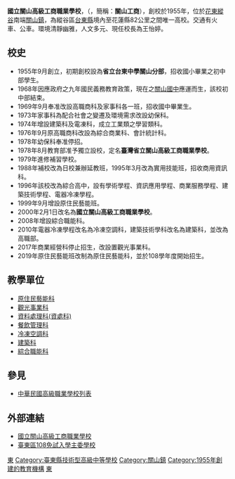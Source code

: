 {{Infobox School
|name           =國立關山高級工商職業學校
|other_name     =National Guan-Shan Vocational Senior High School
|image          =國立關山高級工商職業學校校徽.gif
|motto          =敦品 勵學 愛國 愛人
|established    =1955年
|type           =國立[[高級職業學校|高級職業學校]]
|district       ={{ROC}}[[臺東縣|臺東縣]][[關山鎮_(台灣)|關山鎮]]
|principal      =王怡婷
|address       =95642 臺東縣關山鎮民權路58號
|website        =http://www.ksvs.ttct.edu.tw/
|area=5.1081公頃|coordinates={{Coord|23.0474168|121.1590111|display=inline,title}}|pushpin_map=Taiwan Taitung|number=089-811006|fax=089-811526}}
'''國立關山高級工商職業學校'''，（{{Lang-en|National Guan-Shan Vocational Senior High School}}，簡稱：'''關山工商'''），創校於1955年，位於[[花東縱谷|花東縱谷]]南端[[關山鎮_(臺灣)|關山鎮]]，為縱谷區[[台東縣|台東縣]]境內至花蓮縣82公里之間唯一高校。交通有火車、公車。環境清靜幽雅，人文多元、現任校長為王怡婷。

==校史==
*1955年9月創立，初期創校設為'''省立台東中學關山分部'''，招收國小畢業之初中部學生。
*1968年因應政府之九年國民義務教育政策，現在之[[關山國中|關山國中]]應運而生，該校初中部結束。
*1969年9月奉准改設高職商科及家事科各一班，招收國中畢業生。
*1973年家事科為配合社會之變遷及環境需求改設幼保科。
*1974年增設建築科及電凍科，成立工業類之學習類科。
*1976年9月原高職商科改設為綜合商業科、會計統計科。
*1978年幼保科奉准停招。
*1978年8月教育部准予獨立設校，定名'''臺灣省立關山高級工商職業學校'''。
*1979年進修補習學校。
*1988年補校改為日校兼辦延教班，1995年3月改為實用技能班，招收商用資訊科。
*1996年該校改為綜合高中，設有學術學程、資訊應用學程、商業服務學程、建築技術學程、電器冷凍學程。
*1999年9月增設原住民藝能班。
*2000年2月1日改名為'''國立關山高級工商職業學校'''。
*2008年增設綜合職能科。
*2010年電器冷凍學程改名為冷凍空調科，建築技術學科改名為建築科，並改為高職部。
*2017年商業經營科停止招生，改設置觀光事業科。
*2019年原住民藝能班改制為原住民藝能科，並於108學年度開始招生。
==教學單位==
*[https://web.archive.org/web/20190209053238/http://abo.air.ttct.edu.tw/ 原住民藝能科]
*[http://elearn2.ksvs.ttct.edu.tw/class/tourism 觀光事業科] {{Wayback|url=http://elearn2.ksvs.ttct.edu.tw/class/tourism |date=20190913204250 }}
*[http://elearn2.ksvs.ttct.edu.tw/site/infodpt 資料處理科(資處科)] {{Wayback|url=http://elearn2.ksvs.ttct.edu.tw/site/infodpt |date=20190816134440 }}
*[http://elearn2.ksvs.ttct.edu.tw/class/food_beverage 餐飲管理科] {{Wayback|url=http://elearn2.ksvs.ttct.edu.tw/class/food_beverage |date=20190816134420 }}
*[http://igt.ksvs.ttct.edu.tw/sections/553/pages/902?locale=zh_tw 冷凍空調科]
*[http://203.71.145.8/ 建築科] {{Wayback|url=http://203.71.145.8/ |date=20190227182152 }}
*[http://elearn2.ksvs.ttct.edu.tw/site/special 綜合職能科] {{Wayback|url=http://elearn2.ksvs.ttct.edu.tw/site/special |date=20190913233457 }}

== 參見 ==
*[[中華民國高級職業學校列表|中華民國高級職業學校列表]]

== 外部連結 ==
*[http://www.ksvs.ttct.edu.tw/ 國立關山高級工商職業學校]{{Wayback|url=http://www.ksvs.ttct.edu.tw/ |date=20060825043201 }}{{zh-tw}}
*[https://ttf.entry.edu.tw// 臺東區108免試入學主委學校]{{zh-tw}}
{{台東縣高級中等學校}}
[[Category:中華民國國立技術型高級中等學校|東]]
[[Category:臺東縣技術型高級中等學校|Category:臺東縣技術型高級中等學校]]
[[Category:關山鎮|Category:關山鎮]]
[[Category:1955年創建的教育機構|Category:1955年創建的教育機構]]
[[Category:臺灣原住民重點學校|東]]